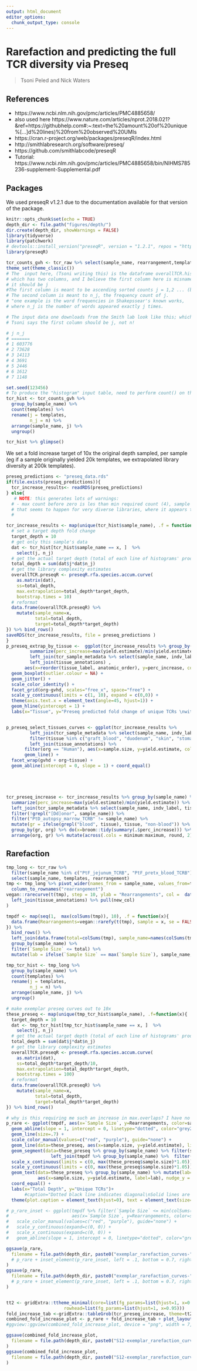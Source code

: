 ```yaml
---
output: html_document
editor_options: 
  chunk_output_type: console
---
```


#  Rarefaction and predicting the full TCR diversity via Preseq

> Tsoni Peled and  Nick Waters

## References
- https://www.ncbi.nlm.nih.gov/pmc/articles/PMC4885658/
- also used here https://www.nature.com/articles/nprot.2018.021?&ref=https://githubhelp.com#:~:text=the%20amount%20of%20unique%[…]d%20lines)%20from%20observed%20UMIs
- https://cran.r-project.org/web/packages/preseqR/index.html
- http://smithlabresearch.org/software/preseq/
- https://github.com/smithlabcode/preseqR
- Tutorial: https://www.ncbi.nlm.nih.gov/pmc/articles/PMC4885658/bin/NIHMS785236-supplement-Supplemental.pdf

## Packages
We used preseqR v1.2.1 due to the documentation available for that version of the package.

```r
knitr::opts_chunk$set(echo = TRUE)
depth_dir <- file.path("figures/depth/")
dir.create(depth_dir, showWarnings = FALSE)
library(tidyverse)
library(patchwork)
# devtools::install_version("preseqR", version = "1.2.1", repos = "http://cran.us.r-project.org")
library(preseqR)

tcr_counts_gvh <- tcr_raw %>% select(sample_name, rearrangement,templates )
theme_set(theme_classic())
# The  input here, (Tsoni writing this) is the dataframe overallTCR.hist
# which has two columns, and I believe the first column here is misnamed n.
# it should be j
#The first column is meant to be ascending sorted counts j = 1,2 ... (but not necessarily sequential)
# The second column is meant to n_j, the frequency count of j.
# "one example is the word frequencies in Shakepssear's known works,
# where n_j is the number of words appeared exactly j times.

# The input data one downloads from the Smith lab look like this; which is why
# Tsoni says the first column should be j, not n!

# j	n_j
# =======
# 1	603776
# 2	73628
# 3	14113
# 4	3691
# 5	2446
# 6	1612
# 7	1148

set.seed(123456)
# To produce the "histogram" input table, need to perform count() on the templates column
tcr_hist <- tcr_counts_gvh %>%
  group_by(sample_name) %>%
  count(templates) %>%
  rename(j = templates,
         n_j = n) %>%
  arrange(sample_name, j) %>%
  ungroup()

tcr_hist %>% glimpse()
```

We set a fold increase target of 10x the original depth sampled, per sample (eg if a sample originally yielded 20k templates, we extrapolated library diversity at 200k templates).

```R
preseq_predictions <- "preseq_data.rds"
if(file.exists(preseq_predictions)){
  tcr_increase_results<- readRDS(preseq_predictions)
} else{
   # NOTE: this generates lots of warnings:
  # - max count before zero is les than min required count (4), sample not sufficiently deep or duplicates removed
  # that seems to happen for very diverse libraries, where it appears to be deduplicated and preseq cant run
  # 

tcr_increase_results <- map(unique(tcr_hist$sample_name), .f = function(x){
  # set a target depth fold change
  target_depth = 10
  # get only this sample's data
  dat <- tcr_hist[tcr_hist$sample_name == x, ]  %>%
    select(j, n_j)
  # get the actual target depth (total of each line of histograms' product)
  total_depth = sum(dat$j*dat$n_j)
  # get the library complexity estimates
  overallTCR.preseqR <- preseqR.rfa.species.accum.curve(
    as.matrix(dat), 
    ss=total_depth,
    max.extrapolation=total_depth*target_depth, 
    bootstrap.times = 10)
  # reformat
  data.frame(overallTCR.preseqR) %>%
    mutate(sample_name=x,
           total=total_depth,
           target=total_depth*target_depth)
}) %>% bind_rows()
saveRDS(tcr_increase_results, file = preseq_predictions )
}
p_preseq_extrap_by_tissue <-  ggplot(tcr_increase_results %>% group_by(sample_name) %>%
         summarize(perc_increase=max(yield.estimate)/min(yield.estimate)) %>%
         left_join(tcr_sample_metadata %>% select(sample_name, indv_label, tissue, org, gvhd)) %>%
         left_join(tissue_annotations) ,
       aes(x=reorder(tissue_label, anatomic_order), y=perc_increase, color=new_col)) +
  geom_boxplot(outlier.colour = NA) +
  geom_jitter() +
  scale_color_identity() +
  facet_grid(org~gvhd, scales="free_x", space="free") +
  scale_y_continuous(limits = c(1, 10), expand = c(0,0)) +
  theme(axis.text.x = element_text(angle=45, hjust=1)) +
  geom_hline(yintercept = 1) +
  labs(x="Tissue", y="Preseq predicted fold change of unique TCRs \nwith 10x sequencing depth")


p_preseq_select_tissues_curves <- ggplot(tcr_increase_results %>%
         left_join(tcr_sample_metadata %>% select(sample_name, indv_label, tissue, org, gvhd)) %>%
         filter(tissue %in% c("graft_blood", "duodenum", "skin", "stomatch", "descending_colon")) %>%
         left_join(tissue_annotations) %>%
       filter(org == "Human"), aes(x=sample.size, y=yield.estimate, color=indv_label)) +
       geom_line() +
  facet_wrap(gvhd + org~tissue) +
  geom_abline(intercept = 0, slope = 1) + coord_equal()





tcr_preseq_increase <- tcr_increase_results %>% group_by(sample_name) %>%
  summarize(perc_increase=max(yield.estimate)/min(yield.estimate)) %>%
  left_join(tcr_sample_metadata %>% select(sample_name, indv_label, tissue, org, gvhd)) %>%
  filter(!grepl("[Dd]onor", sample_name)) %>% 
  filter("PtD_autopsy_marrow_TCRB" != sample_name) %>%  
  mutate(gr = ifelse(grepl("blood", tissue), tissue, "non-blood")) %>%
  group_by(gr, org) %>% do(x=broom::tidy(summary(.$perc_increase))) %>% unnest(x) %>%
  arrange(org, gr) %>% mutate(across(.cols = minimum:maximum, round, 2)) %>% rename(`Tissue Type`=gr, `Species`=org)

```


## Rarefaction

```r

tmp_long <- tcr_raw %>% 
  filter(sample_name %in% c("PtF_jejunum_TCRB", "PtF_pretx_blood_TCRB")) %>% 
  select(sample_name, templates, rearrangement) 
tmp <- tmp_long %>% pivot_wider(names_from = sample_name, values_from=templates, values_fill = 0) %>%
  column_to_rownames("rearrangement")
vegan::rarecurve(t(tmp), step = 10, ylab = "Rearrangements", col =  data.frame(sample_name=colnames(tmp)) %>% left_join(tcr_sample_metadata %>% select(sample_name, tissue)) %>%
  left_join(tissue_annotations) %>% pull(new_col)
)

tmpdf <- map(seq(1,  max(colSums(tmp)), 10), .f = function(x){
  data.frame(Rearrangements=vegan::rarefy(t(tmp), sample = x, se = FALSE, )) %>% rownames_to_column("sample_name") %>% mutate(`Sample Size` = x) 
}) %>% 
  bind_rows() %>% 
  left_join(data.frame(total=colSums(tmp), sample_name=names(colSums(tmp)))) %>% 
  group_by(sample_name) %>% 
  filter(`Sample Size` <= total) %>%
  mutate(lab = ifelse(`Sample Size` == max(`Sample Size`), sample_name, ""))

tmp_tcr_hist <- tmp_long %>%
  group_by(sample_name) %>%
  count(templates) %>%
  rename(j = templates,
         n_j = n) %>%
  arrange(sample_name, j) %>%
  ungroup()

# make exemplar preseq curves out to 10x
these_preseq <- map(unique(tmp_tcr_hist$sample_name), .f=function(x){
  target_depth = 10
  dat <- tmp_tcr_hist[tmp_tcr_hist$sample_name == x, ]  %>%
    select(j, n_j)
  # get the actual target depth (total of each line of histograms' product)
  total_depth = sum(dat$j*dat$n_j)
  # get the library complexity estimates
  overallTCR.preseqR <- preseqR.rfa.species.accum.curve(
    as.matrix(dat), 
    ss=total_depth*target_depth/10,
    max.extrapolation=total_depth*target_depth, 
    bootstrap.times = 100)
  # reformat
  data.frame(overallTCR.preseqR) %>%
    mutate(sample_name=x,
           total=total_depth,
           target=total_depth*target_depth)
}) %>% bind_rows()

# why is this requiring me such an increase in max.overlaps? I have no idea...
p_rare <- ggplot(tmpdf, aes(x=`Sample Size`, y=Rearrangements, color=sample_name)) +
  geom_abline(slope = 1, intercept = 0, linetype="dotted", color="grey20")  + 
  geom_line(size=.7) +  
  scale_color_manual(values=c("red", "purple"), guide="none") + 
  geom_line(data=these_preseq, aes(x=sample.size, y=yield.estimate), linetype="dashed", size=.2) +  
  geom_segment(data=these_preseq %>% group_by(sample_name) %>% filter(sample.size == max(sample.size)) %>% 
                 left_join(tmpdf %>% group_by(sample_name) %>%  filter(`Sample Size` == max(`Sample Size`))), aes(x=sample.size, y=yield.estimate, xend=sample.size, yend=Rearrangements), color="grey") +
  scale_x_continuous(limits = c(0, max(these_preseq$sample.size)*1.05)) +
  scale_y_continuous(limits = c(0, max(these_preseq$sample.size)*1.05)) +
  geom_text(data=these_preseq %>% group_by(sample_name) %>% mutate(lab=ifelse(sample.size == max(sample.size), sample_name, "")), 
            aes(x=sample.size, y=yield.estimate, label=lab), nudge_y = 10000,  nudge_x = -30000) + 
  coord_equal() + 
  labs(x="Total Depth", y="Unique TCRs")+ 
       #caption="Dotted black line indicates diagonal\nSolid lines are species accumulation curves.\nDashed lines indicate preseq extrapolations.\nGray vertical lines show predicted increase \n of unique species at 10X current sequencing depth")+
  theme(plot.caption = element_text(hjust=0), text = element_text(size=15))

# p_rare_inset <- ggplot(tmpdf %>% filter(`Sample Size` <= min(colSums(tmp))*1.1),
#                        aes(x=`Sample Size`, y=Rearrangements, color=sample_name)) + geom_line() +  
#   scale_color_manual(values=c("red", "purple"), guide="none") + 
#   scale_y_continuous(expand=c(0, 0)) + 
#   scale_x_continuous(expand=c(0, 0)) + 
#   geom_abline(slope = 1, intercept = 0, linetype="dotted", color="grey40") + coord_equal() + labs(x="", y="")

ggsave(p_rare,
  filename = file.path(depth_dir, paste0("exemplar_rarefaction_curves-", paste0(names(tmp), collapse="__"), ".pdf")), width = 8, height=8
  # p_rare + inset_element(p_rare_inset, left = .1, bottom = 0.7, right = .5, top = 1)
)
ggsave(p_rare,
  filename = file.path(depth_dir, paste0("exemplar_rarefaction_curves-", paste0(names(tmp), collapse="__"), ".png")), width = 8, height=8
  # p_rare + inset_element(p_rare_inset, left = .1, bottom = 0.7, right = .5, top = 1)
)


tt2 <- gridExtra::ttheme_minimal(core=list(fg_params=list(hjust=1, x=0.9)),
                      rowhead=list(fg_params=list(hjust=1, x=0.95)))
fold_increase_tab <-gridExtra::tableGrob(tcr_preseq_increase, theme=tt2, rows = NULL)
combined_fold_increase_plot <- p_rare + fold_increase_tab + plot_layout(nrow=2, heights = c(.8, .1))
#ggview::ggview(combined_fold_increase_plot, device = "png", width = 7, height=9)

ggsave(combined_fold_increase_plot,
  filename = file.path(depth_dir, paste0("S12-exemplar_rarefaction_curves-", paste0(names(tmp), collapse="__"), ".png")), width = 7, height=9
)
ggsave(combined_fold_increase_plot,
  filename = file.path(depth_dir, paste0("S12-exemplar_rarefaction_curves-", paste0(names(tmp), collapse="__"), ".pdf")), width = 7, height=9
)
```    

